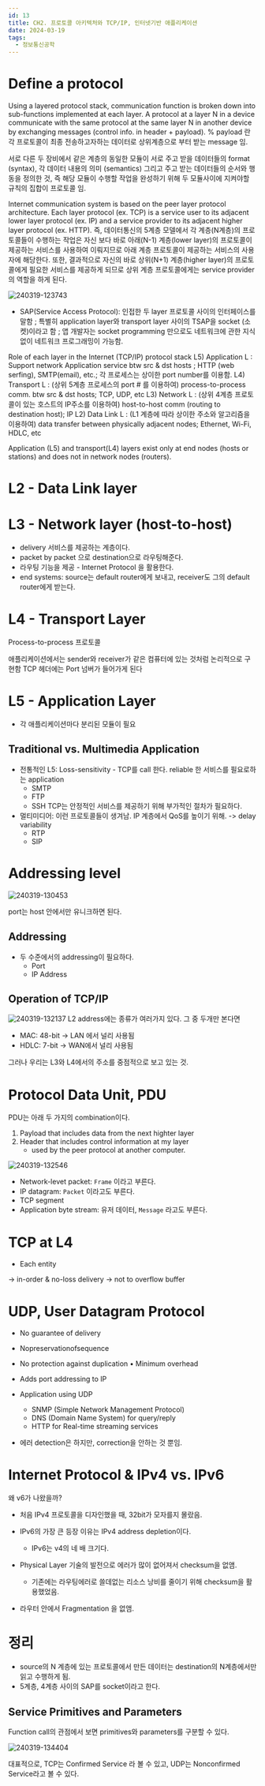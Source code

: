 ```yaml
---
id: 13
title: CH2. 프로토콜 아키텍처와 TCP/IP, 인터넷기반 애플리케이션
date: 2024-03-19
tags:
  - 정보통신공학
---
```


# Define a protocol

 Using a layered protocol stack, communication function is broken down into sub-functions implemented at each layer. 
 A protocol at a layer N in a device communicate with the same protocol at the same layer N in another device by exchanging messages (control info. in header + payload). % payload 란 각 프로토콜이 최종 전송하고자하는 데이터로 상위계층으로 부터 받는 message 임.

서로 다른 두 장비에서 같은 계층의 동일한 모듈이 서로 주고 받을 데이터들의 format (syntax), 각 데이터 내용의 의미 (semantics) 그리고 주고 받는 데이터들의 순서와 행동을 정의한 것, 즉 해당 모듈이 수행할 작업을 완성하기 위해 두 모듈사이에 지켜야할 규칙의 집합이 프로토콜 임. 

Internet communication system is based on the peer layer protocol architecture.
Each layer protocol (ex. TCP) is a service user to its adjacent lower layer protocol (ex. IP) and a service provider to its adjacent higher layer protocol (ex. HTTP). 즉, 데이터통신의 5계층 모델에서 각 계층(N계층)의 프로토콜들이 수행하는 작업은 자신 보다 바로 아래(N-1) 계층(lower layer)의 프로토콜이 제공하는 서비스를 사용하여 이뤄지므로 아래 계층 프로토콜이 제공하는 서비스의 사용자에 해당한다. 또한, 결과적으로 자신의 바로 상위(N+1) 계층(higher layer)의 프로토콜에게 필요한 서비스를 제공하게 되므로 상위 계층 프로토콜에게는 service provider의 역할을 하게 된다. 

![240319-123743](/posts/13-information-transportation/240319-123743.png)

- SAP(Service Access Protocol): 인접한 두 layer 프로토콜 사이의 인터페이스를 말함 ; 특별히 application layer와 transport layer 사이의 TSAP을  socket (소켓)이라고 함 ; 앱 개발자는 socket programming 만으로도 네트워크에 관한 지식없이 네트워크 프로그래밍이 가능함.

Role of each layer in the Internet (TCP/IP) protocol stack
L5) Application L : Support network Application service btw src & dst hosts ; HTTP (web serfing), SMTP(email), etc.; 각 프로세스는 상이한 port number를 이용함.
L4) Transport L : (상위 5계층 프로세스의 port # 를 이용하여) process-to-process comm. btw src & dst hosts; TCP, UDP, etc
L3) Network L : (상위 4계층 프로토콜이 있는 호스트의 IP주소를 이용하여) host-to-host comm (routing to destination host); IP
L2) Data Link L : (L1 계층에 따라 상이한 주소와 알고리즘을 이용하여) data transfer between physically adjacent nodes; Ethernet, Wi-Fi, HDLC, etc

Application (L5) and transport(L4) layers exist only at end nodes (hosts or stations) and does not in network nodes (routers).

# L2 - Data Link layer

# L3 - Network layer (host-to-host)

- delivery 서비스를 제공하는 계층이다.
- packet by packet 으로 destination으로 라우팅해준다.
- 라우팅 기능을 제공 - Internet Protocol 을 활용한다.
- end systems: source는 default router에게 보내고, receiver도 그의 default router에게 받는다.

# L4 - Transport Layer
Process-to-process 프로토콜

애플리케이션에서는 sender와 receiver가 같은 컴퓨터에 있는 것처럼 논리적으로 구현함
TCP 헤더에는 Port 넘버가 들어가게 된다

# L5 - Application Layer

- 각 애플리케이션마다 분리된 모듈이 필요

## Traditional vs. Multimedia Application

- 전통적인 L5: Loss-sensitivity - TCP를 call 한다. reliable 한 서비스를 필요로하는 application
    - SMTP
    - FTP
    - SSH
    TCP는 안정적인 서비스를 제공하기 위해 부가적인 절차가 필요하다. 
- 멀티미디어: 이런 프로토콜들이 생겨남. IP 계층에서 QoS를 높이기 위해. -> delay variability
    - RTP
    - SIP

# Addressing level

![240319-130453](/posts/13-information-transportation/240319-130453.png)

port는 host 안에서만 유니크하면 된다.

## Addressing

- 두 수준에서의 addressing이 필요하다.
    - Port
    - IP Address

## Operation of TCP/IP

![240319-132137](/posts/13-information-transportation/240319-132137.png)
L2 address에는 종류가 여러가지 있다. 그 중 두개만 본다면

- MAC: 48-bit -> LAN 에서 널리 사용됨
- HDLC: 7-bit -> WAN에서 널리 사용됨

그러나 우리는 L3와 L4에서의 주소를 중점적으로 보고 있는 것.

# Protocol Data Unit, PDU

PDU는 아래 두 가지의 combination이다.

1. Payload that includes data from the next highter layer
2. Header that includes control information at my layer
    - used by the peer protocol at another computer.

![240319-132546](/posts/13-information-transportation/240319-132546.png)

- Network-levet packet: `Frame` 이라고 부른다.
- IP datagram: `Packet` 이라고도 부른다.
- TCP segment
- Application byte stream: 유저 데이터, `Message` 라고도 부른다. 

# TCP at L4

- Each entity

-> in-order & no-loss delivery
-> not to overflow buffer 

# UDP, User Datagram Protocol

- No guarantee of delivery
- Nopreservationofsequence
- No protection against duplication • Minimum overhead
- Adds port addressing to IP
- Application using UDP
    - SNMP (Simple Network Management Protocol)
    - DNS (Domain Name System) for query/reply
    - HTTP for Real-time streaming services

- 에러 detection은 하지만, correction을 안하는 것 뿐임.

# Internet Protocol & IPv4 vs. IPv6

왜 v6가 나왔을까?

- 처음 IPv4 프로토콜을 디자인했을 때, 32bit가 모자를지 몰랐음.
- IPv6의 가장 큰 등장 이유는 IPv4 address depletion이다.
    - IPv6는 v4의 네 배 크기다.

- Physical Layer 기술의 발전으로 에러가 많이 없어져서 checksum을 없앰.
    - 기존에는 라우팅에러로 쓸데없는 리소스 낭비를 줄이기 위해 checksum을 활용했었음.
- 라우터 안에서 Fragmentation 을 없앰.

# 정리

- source의 N 계층에 있는 프로토콜에서 만든 데이터는 destination의 N계층에서만 읽고 수행하게 됨.
- 5계층, 4계층 사이의 SAP를 socket이라고 한다.

## Service Primitives and Parameters

Function call의 관점에서 보면 primitives와 parameters를 구분할 수 있다.

![240319-134404](/posts/13-information-transportation/240319-134404.png)

대표적으로, TCP는 Confirmed Service 라 볼 수 있고, UDP는 Nonconfirmed Service라고 볼 수 있다.